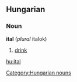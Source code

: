 ==Hungarian==
===Noun===
'''ital''' (''plural'' italok)

# [[drink]]

[[hu:ital]]
[[Category:Hungarian nouns]]